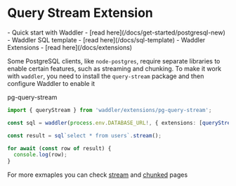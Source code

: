
# Query Stream Extension

<Prerequisites>
- Quick start with Waddler - [read here](/docs/get-started/postgresql-new)
- Waddler SQL template - [read here](/docs/sql-template)
- Waddler Extensions - [read here](/docs/extensions)
</Prerequisites>

Some PostgreSQL clients, like `node-postgres`, require separate libraries to 
enable certain features, such as streaming and chunking.
To make it work with `waddler`, you need to install the `query-stream` package and then 
configure Waddler to enable it

<Npm>
pg-query-stream
</Npm>

```ts
import { queryStream } from 'waddler/extensions/pg-query-stream';

const sql = waddler(process.env.DATABASE_URL!, { extensions: [queryStream()] });

const result = sql`select * from users`.stream();

for await (const row of result) {
  console.log(row);
}
```

For more exmaples you can check [stream](/docs/stream) and [chunked](/docs/chunked) pages